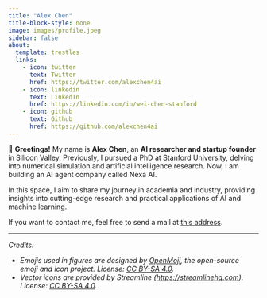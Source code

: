 ```yaml
---
title: "Alex Chen"
title-block-style: none
image: images/profile.jpeg
sidebar: false
about:
  template: trestles
  links:
    - icon: twitter
      text: Twitter
      href: https://twitter.com/alexchen4ai
    - icon: linkedin
      text: LinkedIn
      href: https://linkedin.com/in/wei-chen-stanford
    - icon: github
      text: Github
      href: https://github.com/alexchen4ai
---
```


👋 **Greetings!** My name is **Alex Chen**, an **AI researcher and startup founder** in Silicon Valley. Previously, I pursued a PhD at Stanford University, delving into numerical simulation and artificial intelligence research. Now, I am building an AI agent company called Nexa AI.

In this space, I aim to share my journey in academia and industry, providing insights into cutting-edge research and practical applications of AI and machine learning.

If you want to contact me, feel free to send a mail at <a href="mailto:alexchen@nexa4ai.com">this address</a>.

<hr>

*Credits:*

* *Emojis used in figures are designed by [OpenMoji](https://openmoji.org/), the open-source emoji and icon project. License: [CC BY-SA 4.0](https://creativecommons.org/licenses/by-sa/4.0/#).*
* *Vector icons are provided by Streamline ([https://streamlinehq.com](https://streamlinehq.com)). License: [CC BY-SA 4.0](https://creativecommons.org/licenses/by-sa/4.0/#).*
